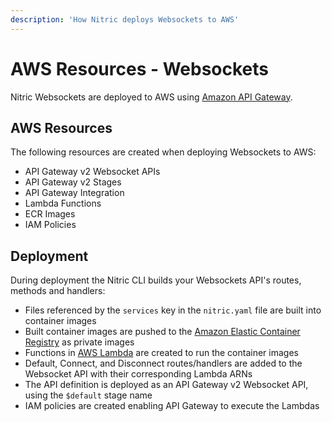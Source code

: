 ```yaml
---
description: 'How Nitric deploys Websockets to AWS'
---
```


# AWS Resources - Websockets

Nitric Websockets are deployed to AWS using [Amazon API Gateway](https://aws.amazon.com/api-gateway/).

## AWS Resources

The following resources are created when deploying Websockets to AWS:

- API Gateway v2 Websocket APIs
- API Gateway v2 Stages
- API Gateway Integration
- Lambda Functions
- ECR Images
- IAM Policies

## Deployment

During deployment the Nitric CLI builds your Websockets API's routes, methods and handlers:

- Files referenced by the `services` key in the `nitric.yaml` file are built into container images
- Built container images are pushed to the [Amazon Elastic Container Registry](https://aws.amazon.com/ecr/) as private images
- Functions in [AWS Lambda](https://aws.amazon.com/lambda/) are created to run the container images
- Default, Connect, and Disconnect routes/handlers are added to the Websocket API with their corresponding Lambda ARNs
- The API definition is deployed as an API Gateway v2 Websocket API, using the `$default` stage name
- IAM policies are created enabling API Gateway to execute the Lambdas
